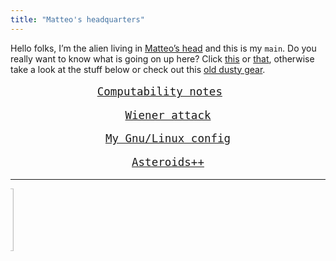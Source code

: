 ```yaml
---
title: "Matteo's headquarters"
---
```





Hello folks, I'm the alien living in [Matteo's head](inmyhead.html) and this is my `main`. Do you really want to know what is going on up here? Click [this](https://matteogiorgi.github.io/cv/src/cv.pdf) or [that](https://matteogiorgi.github.io/cv/src/cv.pdf), otherwise take a look at the stuff below or check out this [old dusty gear](others.html).

<div class="boxed"; style="text-align:center; font-size:1.25em; font-family:monospace; margin-top:0px; margin-bottom:0px; margin-left:0%; margin-right:0%">
  <p><a href="https://matteogiorgi.github.io/computability_notes">Computability notes</a> <img src="assets/flag.gif" style="height:0.9em"/></p>
  <p><a href="https://matteogiorgi.github.io/wiener_attack">Wiener attack</a></p>
  <p><a href="https://matteogiorgi.github.io/dotfiles">My Gnu/Linux config</a></p>
  <p><a href="https://matteogiorgi.github.io/asteroids_plus_plus">Asteroids++</a></p>
</div>

---

<marquee behavior="scroll" direction="right"><img src="assets/run.gif" width="100" alt="me"/></marquee>

